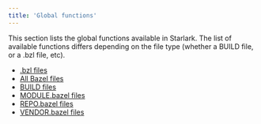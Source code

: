 ```yaml
---
title: 'Global functions'
---
```



This section lists the global functions available in Starlark. The list of available functions differs depending on the file type (whether a BUILD file, or a .bzl file, etc).

- [.bzl files](/rules/lib/globals/bzl)
- [All Bazel files](/rules/lib/globals/all)
- [BUILD files](/rules/lib/globals/build)
- [MODULE.bazel files](/rules/lib/globals/module)
- [REPO.bazel files](/rules/lib/globals/repo)
- [VENDOR.bazel files](/rules/lib/globals/vendor)

